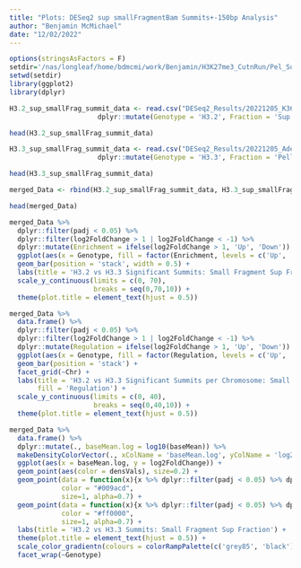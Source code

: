 ```yaml
---
title: "Plots: DESeq2 sup smallFragmentBam Summits+-150bp Analysis"
author: "Benjamin McMichael"
date: "12/02/2022"
---
```


```r
options(stringsAsFactors = F)
setdir='/nas/longleaf/home/bdmcmi/work/Benjamin/H3K27me3_CutnRun/Pel_Sup_IgGcon_Analysis_20221202/Merged_DESeq2_Short_Fragment_Analysis'
setwd(setdir)
library(ggplot2)
library(dplyr)

```

```r

H3.2_sup_smallFrag_summit_data <- read.csv("DESeq2_Results/20221205_K36R_HWT_sup_IgGcon_DESeq2_smallFragBam_SummitsPlusMinus150bp_results.csv", header=T, stringsAsFactors = F) %>%
                      dplyr::mutate(Genotype = 'H3.2', Fraction = 'Sup')

head(H3.2_sup_smallFrag_summit_data)

```

```r

H3.3_sup_smallFrag_summit_data <- read.csv("DESeq2_Results/20221205_Adelta_H33BK36R_sup_IgGcon_DESeq2_smallFragBam_SummitsPlusMinus150bp_results.csv", header=T, stringsAsFactors = F) %>%
                      dplyr::mutate(Genotype = 'H3.3', Fraction = 'Pellet')

head(H3.3_sup_smallFrag_summit_data)

```

```r

merged_Data <- rbind(H3.2_sup_smallFrag_summit_data, H3.3_sup_smallFrag_summit_data)

head(merged_Data)

```

```r

merged_Data %>%
  dplyr::filter(padj < 0.05) %>% 
  dplyr::filter(log2FoldChange > 1 | log2FoldChange < -1) %>%
  dplyr::mutate(Enrichment = ifelse(log2FoldChange > 1, 'Up', 'Down')) %>%
  ggplot(aes(x = Genotype, fill = factor(Enrichment, levels = c('Up', 'Down')))) +
  geom_bar(position = 'stack', width = 0.5) +
  labs(title = 'H3.2 vs H3.3 Significant Summits: Small Fragment Sup Fraction', y = 'Summits', x  = 'Genotype', fill='Enrichment') +
  scale_y_continuous(limits = c(0, 70),
                     breaks = seq(0,70,10)) +
  theme(plot.title = element_text(hjust = 0.5))

```

```r
  
merged_Data %>%
  data.frame() %>%
  dplyr::filter(padj < 0.05) %>% 
  dplyr::filter(log2FoldChange > 1 | log2FoldChange < -1) %>%
  dplyr::mutate(Regulation = ifelse(log2FoldChange > 1, 'Up', 'Down')) %>%
  ggplot(aes(x = Genotype, fill = factor(Regulation, levels = c('Up', 'Down')))) +
  geom_bar(position = 'stack') +
  facet_grid(~Chr) +
  labs(title = 'H3.2 vs H3.3 Significant Summits per Chromosome: Small Fragment Sup Fraction', y = 'Summits',x  = 'Genotype', 
       fill = 'Regulation') +
  scale_y_continuous(limits = c(0, 40),
                     breaks = seq(0,40,10)) +
  theme(plot.title = element_text(hjust = 0.5)) 

```

```r

merged_Data %>%
  data.frame() %>%
  dplyr::mutate(., baseMean.log = log10(baseMean)) %>%
  makeDensityColorVector(., xColName = 'baseMean.log', yColName = 'log2FoldChange', n = 200) %>%
  ggplot(aes(x = baseMean.log, y = log2FoldChange)) + 
  geom_point(aes(color = densVals), size=0.2) +
  geom_point(data = function(x){x %>% dplyr::filter(padj < 0.05) %>% dplyr::filter(log2FoldChange > 1)},
             color = "#009acd", 
             size=1, alpha=0.7) +
  geom_point(data = function(x){x %>% dplyr::filter(padj < 0.05) %>% dplyr::filter(log2FoldChange < -1)},
             color = "#ff0000", 
             size=1, alpha=0.7) +
  labs(title = 'H3.2 vs H3.3 Summits: Small Fragment Sup Fraction') +
  theme(plot.title = element_text(hjust = 0.5)) +
  scale_color_gradientn(colours = colorRampPalette(c('grey85', 'black'))(100)) +
  facet_wrap(~Genotype)

```
